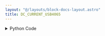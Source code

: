 ```yaml
---
layout: "@/layouts/block-docs-layout.astro"
title: DC_CURRENT_USB4065
---
```



<PythonDocsDisplay docstring={docstring} />
<AppDisplay app={app} blockName="DC_CURRENT_USB4065" client:visible />

<details>
<summary>Python Code</summary>
```python
from flojoy import flojoy, DataContainer, Scalar
from flojoy.connection_manager import DeviceConnectionManager
from typing import Optional, Literal
import nidmm


@flojoy(deps={"nidmm": "1.4.6"})
def DC_CURRENT_USB4065(
    NI_address: str = "Dev1",
    digits: Literal["4.5", "5.5", "6.5"] = "5.5",
    current_limit: Literal["0.01", "0.1", "1", "3"] = "3",
    default: Optional[DataContainer] = None,
) -> Scalar:
    """The DC_CURRENT_USB4065 node reads the DC current from a USB-4065.

    The USB-4065 is a NI (National Instruments) multimeter. It is possible that
    the node will work with other NI DMMs (digital multimeters) such as the
    4070 and 4080 series.

    This instrument will likely only be compatible with Windows systems due to
    NI driver availablity. To use the instrument you must install the runtime:

    https://www.ni.com/en/support/downloads/drivers/download.ni-dmm.html

    You must also find the address/resource name for the instrument. You can
    find this using the NI MAX programming which can be downloaded when
    installing the drivers.

    Parameters
    ----------
    NI_address: str
        The NI instrument address for the instrument (e.g. 'Dev0', 'Dev1').
    digits: str
        The accuracy of the reading in digits. Lower values are faster.
    current_limit: str
        The maximum current to allow, in Amps.

    Returns
    -------
    DataContainer
        Scalar: The DC current reading.
    """

    connection = DeviceConnectionManager.get_connection(NI_address)
    session = connection.get_handle()

    session.configure_measurement_digits(
        nidmm.Function.DC_CURRENT,
        range=float(current_limit),
        resolution_digits=float(digits),
    )

    reading = session.read()

    return Scalar(c=reading)

```
[Find this Flojoy Block on GitHub](https://github.com/flojoy-ai/blocks/blob/main/blocks/IO/INSTRUMENTS/MULTIMETERS/NI/USB_4065/BASIC/DC_CURRENT_USB4065/DC_CURRENT_USB4065.py)
</details>


## Example
